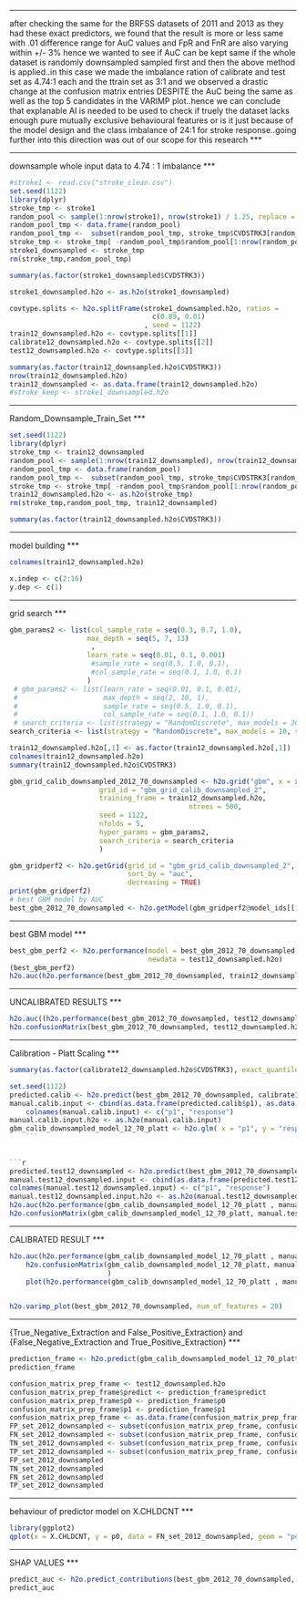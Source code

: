 ***
after checking the same for the BRFSS datasets of 2011 and 2013 as they had these exact predictors, we found that the result is more or less same with .01 difference range for AuC values and FpR and FnR are also varying within +/- 3%
hence we wanted to see if AuC can be kept same if the whole dataset is randomly downsampled sampled first and then the above method is applied..in this case we made the imbalance ration of calibrate and test set as 4.74:1 each and the ttrain set as 3:1 and we observed a drastic change at the confusion matrix entries DESPITE the AuC being the same as well as the top 5 candidates in the VARIMP plot..hence we can conclude that explanable AI is needed to be used to check if truely the dataset lacks enough pure mutually exclusive behavioural features or is it just because of the model design and the class imbalance of 24:1 for stroke response..going further into this direction was out of our scope for this research
***

***
downsample whole input data to 4.74 : 1 imbalance
***

```r
#stroke1 <- read.csv("stroke_clean.csv")
set.seed(1122)
library(dplyr)
stroke_tmp <- stroke1
random_pool <- sample(1:nrow(stroke1), nrow(stroke1) / 1.25, replace = FALSE)
random_pool_tmp <- data.frame(random_pool)
random_pool_tmp <-  subset(random_pool_tmp, stroke_tmp$CVDSTRK3[random_pool] < 1 )
stroke_tmp <- stroke_tmp[ -random_pool_tmp$random_pool[1:nrow(random_pool_tmp)], ]
stroke1_downsampled <- stroke_tmp
rm(stroke_tmp,random_pool_tmp)

```

```r
summary(as.factor(stroke1_downsampled$CVDSTRK3))
```
```r
stroke1_downsampled.h2o <- as.h2o(stroke1_downsampled)

covtype.splits <- h2o.splitFrame(stroke1_downsampled.h2o, ratios = 
                                   c(0.89, 0.01)
                                 , seed = 1122)
train12_downsampled.h2o <- covtype.splits[[1]]
calibrate12_downsampled.h2o <- covtype.splits[[2]]
test12_downsampled.h2o <- covtype.splits[[3]]
```

```r
summary(as.factor(train12_downsampled.h2o$CVDSTRK3))
nrow(train12_downsampled.h2o)
train12_downsampled <- as.data.frame(train12_downsampled.h2o)
#stroke_keep <- stroke1_downsampled.h2o
```

***
Random_Downsample_Train_Set
***

```r
set.seed(1122)
library(dplyr)
stroke_tmp <- train12_downsampled
random_pool <- sample(1:nrow(train12_downsampled), nrow(train12_downsampled) / 19.50, replace = FALSE)
random_pool_tmp <- data.frame(random_pool)
random_pool_tmp <-  subset(random_pool_tmp, stroke_tmp$CVDSTRK3[random_pool] < 1 )
stroke_tmp <- stroke_tmp[ -random_pool_tmp$random_pool[1:nrow(random_pool_tmp)], ]
train12_downsampled.h2o <- as.h2o(stroke_tmp)
rm(stroke_tmp,random_pool_tmp, train12_downsampled)
```

```r
summary(as.factor(train12_downsampled.h2o$CVDSTRK3))
```

***
model building
***

```r
colnames(train12_downsampled.h2o)
```

```r
x.indep <- c(2:16)
y.dep <- c(1)
```

***
grid search
***

```r
gbm_params2 <- list(col_sample_rate = seq(0.3, 0.7, 1.0),
                   max_depth = seq(5, 7, 13)
                    ,
                   learn_rate = seq(0.01, 0.1, 0.001)
                    #sample_rate = seq(0.5, 1.0, 0.1),
                    #col_sample_rate = seq(0.1, 1.0, 0.1)
                   )
 # gbm_params2 <- list(learn_rate = seq(0.01, 0.1, 0.01),
 #                     max_depth = seq(2, 10, 1),
 #                     sample_rate = seq(0.5, 1.0, 0.1),
 #                     col_sample_rate = seq(0.1, 1.0, 0.1))
 # search_criteria <- list(strategy = "RandomDiscrete", max_models = 36, seed = 1)
search_criteria <- list(strategy = "RandomDiscrete", max_models = 10, seed = 1122)
```

```r
train12_downsampled.h2o[,1] <- as.factor(train12_downsampled.h2o[,1])
colnames(train12_downsampled.h2o)
summary(train12_downsampled.h2o$CVDSTRK3)
```

```r
gbm_grid_calib_downsampled_2012_70_downsampled <- h2o.grid("gbm", x = x.indep, y = y.dep,
                      grid_id = "gbm_grid_calib_downsampled_2", 
                      training_frame = train12_downsampled.h2o,
                                            ntrees = 500,
                      seed = 1122,
                      nfolds = 5,
                      hyper_params = gbm_params2,
                      search_criteria = search_criteria
                      )
```

```r
gbm_gridperf2 <- h2o.getGrid(grid_id = "gbm_grid_calib_downsampled_2",
                             sort_by = "auc",
                             decreasing = TRUE)
print(gbm_gridperf2)
# best GBM model by AUC
best_gbm_2012_70_downsampled <- h2o.getModel(gbm_gridperf2@model_ids[[1]])
```
***
best GBM model
***

```r
best_gbm_perf2 <- h2o.performance(model = best_gbm_2012_70_downsampled,
                                  newdata = test12_downsampled.h2o)
(best_gbm_perf2)
h2o.auc(h2o.performance(best_gbm_2012_70_downsampled, train12_downsampled.h2o))
```
***
UNCALIBRATED RESULTS
***

```r
h2o.auc((h2o.performance(best_gbm_2012_70_downsampled, test12_downsampled.h2o)))
h2o.confusionMatrix(best_gbm_2012_70_downsampled, test12_downsampled.h2o)
```

***
Calibration - Platt Scaling
***

```r
summary(as.factor(calibrate12_downsampled.h2o$CVDSTRK3), exact_quantiles=TRUE)
```

```r
set.seed(1122)
predicted.calib <- h2o.predict(best_gbm_2012_70_downsampled, calibrate12_downsampled.h2o)
manual.calib.input <- cbind(as.data.frame(predicted.calib$p1), as.data.frame(calibrate12_downsampled.h2o$CVDSTRK3))
    colnames(manual.calib.input) <- c("p1", "response")
manual.calib.input.h2o <- as.h2o(manual.calib.input)
gbm_calib_downsampled_model_12_70_platt <- h2o.glm( x = "p1", y = "response", training_frame = manual.calib.input.h2o  , family = "binomial" )
    ```
    
    
```r
predicted.test12_downsampled <- h2o.predict(best_gbm_2012_70_downsampled, test12_downsampled.h2o)
manual.test12_downsampled.input <- cbind(as.data.frame(predicted.test12_downsampled$p1), as.data.frame(test12_downsampled.h2o$CVDSTRK3))
colnames(manual.test12_downsampled.input) <- c("p1", "response")
manual.test12_downsampled.input.h2o <- as.h2o(manual.test12_downsampled.input)
h2o.auc(h2o.performance(gbm_calib_downsampled_model_12_70_platt , manual.test12_downsampled.input.h2o))
h2o.confusionMatrix(gbm_calib_downsampled_model_12_70_platt, manual.test12_downsampled.input.h2o, metrics=list("f0point5", "f1", "f2", "precision","accuracy"))    
```

***
CALIBRATED RESULT
***

```r
h2o.auc(h2o.performance(gbm_calib_downsampled_model_12_70_platt , manual.test12_downsampled.input.h2o))
    h2o.confusionMatrix(gbm_calib_downsampled_model_12_70_platt, manual.test12_downsampled.input.h2o#, metrics=list("f0point5", "f1", "f2", "precision","accuracy")
                        )
    plot(h2o.performance(gbm_calib_downsampled_model_12_70_platt , manual.test12_downsampled.input.h2o), type = "roc")
    
```

```r
h2o.varimp_plot(best_gbm_2012_70_downsampled, num_of_features = 20)
```

***
{True_Negative_Extraction and False_Positive_Extraction} and {False_Negative_Extraction and True_Positive_Extraction}
***

```r
prediction_frame <- h2o.predict(gbm_calib_downsampled_model_12_70_platt , manual.test12_downsampled.input.h2o)
prediction_frame
```

```r
confusion_matrix_prep_frame <- test12_downsampled.h2o
confusion_matrix_prep_frame$predict <- prediction_frame$predict
confusion_matrix_prep_frame$p0 <- prediction_frame$p0
confusion_matrix_prep_frame$p1 <- prediction_frame$p1
confusion_matrix_prep_frame <- as.data.frame(confusion_matrix_prep_frame)
FP_set_2012_downsampled <- subset(confusion_matrix_prep_frame, confusion_matrix_prep_frame$predict == 1 & confusion_matrix_prep_frame$CVDSTRK3 == 0)
FN_set_2012_downsampled <- subset(confusion_matrix_prep_frame, confusion_matrix_prep_frame$predict == 0 & confusion_matrix_prep_frame$CVDSTRK3 == 1)
TN_set_2012_downsampled <- subset(confusion_matrix_prep_frame, confusion_matrix_prep_frame$predict == 0 & confusion_matrix_prep_frame$CVDSTRK3 == 0)
TP_set_2012_downsampled <- subset(confusion_matrix_prep_frame, confusion_matrix_prep_frame$predict == 1 & confusion_matrix_prep_frame$CVDSTRK3 == 1)
FP_set_2012_downsampled
TN_set_2012_downsampled
FN_set_2012_downsampled
TP_set_2012_downsampled
```

***
behaviour of predictor model on X.CHLDCNT
***

```r
library(ggplot2)
qplot(x = X.CHLDCNT, y = p0, data = FN_set_2012_downsampled, geom = "point")
```

***
SHAP VALUES
***

```r
predict_auc <- h2o.predict_contributions(best_gbm_2012_70_downsampled, test12_downsampled.h2o)
predict_auc
```

